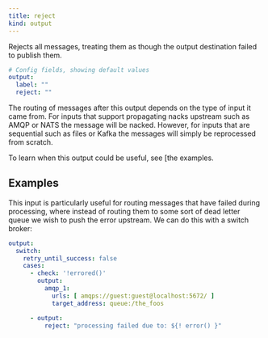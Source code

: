 ```yaml
---
title: reject
kind: output
---
```


Rejects all messages, treating them as though the output destination failed to publish them.

```yml
# Config fields, showing default values
output:
  label: ""
  reject: ""
```

The routing of messages after this output depends on the type of input it came from. For inputs that support propagating nacks upstream such as AMQP or NATS the message will be nacked. However, for inputs that are sequential such as files or Kafka the messages will simply be reprocessed from scratch.

To learn when this output could be useful, see [the examples.

## Examples

<Tabs>
<TabItem label="Rejecting Failed Messages">

This input is particularly useful for routing messages that have failed during processing, where instead of routing them to some sort of dead letter queue we wish to push the error upstream. We can do this with a switch broker:

```yaml
output:
  switch:
    retry_until_success: false
    cases:
      - check: '!errored()'
        output:
          amqp_1:
            urls: [ amqps://guest:guest@localhost:5672/ ]
            target_address: queue:/the_foos

      - output:
          reject: "processing failed due to: ${! error() }"
```

</TabItem>
</Tabs>


